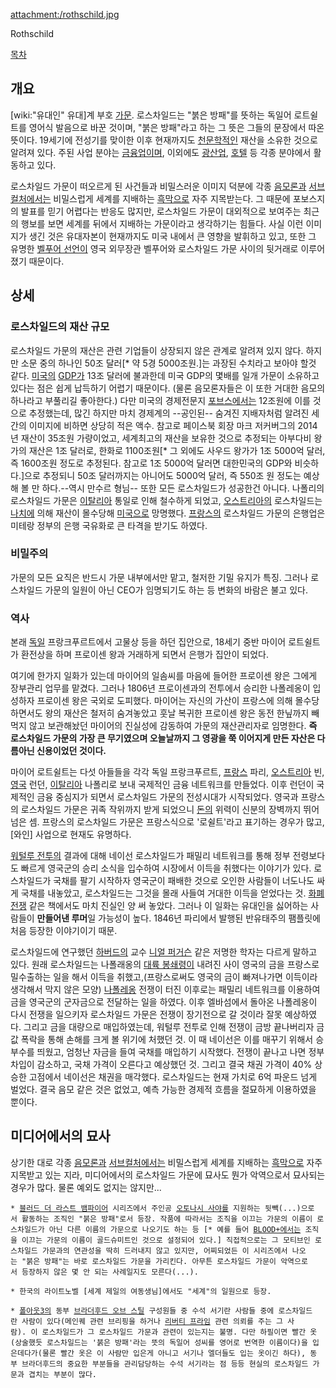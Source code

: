 attachment:/rothschild.jpg

Rothschild

[[목차]]

== 개요 ==

[wiki:"유대인" 유대]계 부호 [[가문]]. 로스차일드는 "붉은 방패"를 뜻하는 독일어 로트쉴트를 영어식 발음으로 바꾼 것이며, "붉은 방패"라고 하는 그 뜻은 그들의 문장에서 따온 뜻이다. 19세기에 전성기를 맞이한 이후 현재까지도 [[천문학]]적인 재산을 소유한 것으로 알려져 있다. 주된 사업 분야는 [[금융]]업이며, 이외에도 [[광산]]업, [[호텔]] 등 각종 분야에서 활동하고 있다.

로스차일드 가문이 떠오르게 된 사건들과 비밀스러운 이미지 덕분에 각종 [[음모론]]과 [[서브컬처]]에서는 비밀스럽게 세계를 지배하는 [[흑막]]으로 자주 지목받는다. 그 때문에 포보스지의 발표를 믿기 어렵다는 반응도 많지만, 로스차일드 가문이 대외적으로 보여주는 최근의 행보를 보면 세계를 뒤에서 지배하는 가문이라고 생각하기는 힘들다. 사실 이런 이미지가 생긴 것은 유대자본이 현재까지도 미국 내에서 큰 영향을 발휘하고 있고, 또한 그 유명한 [[벨푸어 선언]]이 영국 외무장관 벨푸어와 로스차일드 가문 사이의 뒷거래로 이루어졌기 때문이다.

== 상세 ==
=== 로스차일드의 재산 규모 ===
로스차일드 가문의 재산은 관련 기업들이 상장되지 않은 관계로 알려져 있지 않다. 하지만 소문 중의 하나인 50조 달러[* 약 5경 5000조원.]는 과장된 수치라고 보아야 할것 같다. [[미국]]의 [[GDP]]가 13조 달러에 불과한데 미국 GDP의 몇배를 일개 가문이 소유하고 있다는 점은 쉽게 납득하기 어렵기 때문이다. (물론 음모론자들은 이 또한 거대한 음모의 하나라고 부풀리길 좋아한다.) 다만 미국의 경제전문지 [[포브스]]에서는 12조원에 이를 것으로 추정했는데, 많긴 하지만 마치 경제계의 --공인된-- 숨겨진 지배자처럼 알려진 세간의 이미지에 비하면 상당히 적은 액수. 참고로 페이스북 회장 마크 저커버그의 2014년 재산이 35조원 가량이었고, 세계최고의 재산을 보유한 것으로 추정되는 아부다비 왕가의 재산은 1조 달러로, 한화로 1100조원[* 그 외에도 사우드 왕가가 1조 5000억 달러, 즉 1600조원 정도로 추정된다. 참고로 1조 5000억 달러면 대한민국의 GDP와 비슷하다.]으로 추정되니 50조 달러까지는 아니어도 5000억 달러, 즉 550조 원 정도는 예상해 볼 만 하다.--역시 만수르 형님-- 또한 모든 로스차일드가 성공한건 아니다. 나폴리의 로스차일드 가문은 [[이탈리아]] 통일로 인해 철수하게 되었고, [[오스트리아]]의 로스차일드는 [[나치]]에 의해 재산이 몰수당해 [[미국]]으로 망명했다. [[프랑스]]의 로스차일드 가문의 은행업은 미테랑 정부의 은행 국유화로 큰 타격을 받기도 하였다.

=== 비밀주의 ===
가문의 모든 요직은 반드시 가문 내부에서만 맡고, 철저한 기밀 유지가 특징. 그러나 로스차일드 가문의 일원이 아닌 CEO가 임명되기도 하는 등 변화의 바람은 불고 있다.

=== 역사 ===
본래 [[독일]] 프랑크푸르트에서 고물상 등을 하던 집안으로, 18세기 중반 마이어 로트쉴트가 환전상을 하며 프로이센 왕과 거래하게 되면서 은행가 집안이 되었다.

여기에 한가지 일화가 있는데 마이어의 일솜씨를 마음에 들어한 프로이센 왕은 그에게 장부관리 업무를 맡겼다. 그러나 1806년 프로이센과의 전투에서 승리한 나폴레옹이 입성하자 프로이센 왕은 국외로 도피했다. 마이어는 자신의 가산이 프랑스에 의해 몰수당하면서도 왕의 재산은 철저히 숨겨놓았고 훗날 복귀한 프로이센 왕은 동전 한닢까지 빼먹지 않고 보관해놨던 마이어의 진실성에 감동하여 가문의 재산관리자로 임명한다. '''즉 로스차일드 가문의 가장 큰 무기였으며 오늘날까지 그 영광을 쭉 이어지게 만든 자산은 다름아닌 신용이었던 것이다.'''

마이어 로트쉴트는 다섯 아들들을 각각 독일 프랑크푸르트, [[프랑스]] 파리, [[오스트리아]] 빈, [[영국]] 런던, [[이탈리아]] 나폴리로 보내 국제적인 금융 네트워크를 만들었다. 이후 런던이 국제적인 금융 중심지가 되면서 로스차일드 가문의 전성시대가 시작되었다. 영국과 프랑스의 로스차일드 가문은 귀족 작위까지 받게 되었으니 [[돈]]의 위력이 신분의 장벽까지 뛰어넘은 셈. 프랑스의 로스차일드 가문은 프랑스식으로 '로쉴트'라고 표기하는 경우가 많고, [와인] 사업으로 현재도 유명하다.

[[워털루 전투]]의 결과에 대해 네이선 로스차일드가 패밀리 네트워크를 통해 정부 전령보다도 빠르게 영국군의 승리 소식을 입수하여 시장에서 이득을 취했다는 이야기가 있다. 로스차일드가 국채를 팔기 시작하자 영국군이 패배한 것으로 오인한 사람들이 너도나도 싸게 국채를 내놓았고, 로스차일드는 그것을 몰래 사들여 거대한 이득을 얻었다는 것. [[화폐전쟁]] 같은 책에서도 마치 진실인 양 써 놓았다. 그러나 이 일화는 유대인을 싫어하는 사람들이 '''만들어낸 루머'''일 가능성이 높다. 1846년 파리에서 발행된 반유태주의 팸플릿에 처음 등장한 이야기이기 때문. 

로스차일드에 연구했던 [[하버드]]의 교수 [[니얼 퍼거슨]] 같은 저명한 학자는 다르게 말하고 있다. 원래 로스차일드는 나폴래옹의 [[대륙 봉쇄령]]이 내려진 사이 영국의 금을 프랑스로 밀수출하는 일을 해서 이득을 취했고,(프랑스로써도 영국의 금이 빠져나가면 이득이라 생각해서 막지 않은 모양) [[나폴레옹]] 전쟁이 터진 이후로는 패밀리 네트워크를 이용하여 금을 영국군의 군자금으로 전달하는 일을 하였다. 이후 엘바섬에서 돌아온 나폴레옹이 다시 전쟁을 일으키자 로스차일드 가문은 전쟁이 장기전으로 갈 것이라 잘못 예상하였다. 그리고 금을 대량으로 매입하였는데, 워털루 전투로 인해 전쟁이 금방 끝나버리자 금값 폭락을 통해 손해를 크게 볼 위기에 처했던 것. 이 때 네이선은 이를 매꾸기 위해서 승부수를 띄웠고, 엄청난 자금을 들여 국채를 매입하기 시작했다. 전쟁이 끝나고 나면 정부 차입이 감소하고, 국채 가격이 오른다고 예상했던 것. 그리고 결국 채권 가격이 40% 상승한 고점에서 네이선은 채권을 매각했다. 로스차일드는 현재 가치로 6억 파운드 넘게 벌었다. 결국 음모 같은 것은 없었고, 예측 가능한 경제적 흐름을 절묘하게 이용하였을 뿐이다.

== 미디어에서의 묘사 ==
상기한 대로 각종 [[음모론]]과 [[서브컬처]]에서는 비밀스럽게 세계를 지배하는 [[흑막]]으로 자주 지목받고 있는 지라, 미디어에서의 로스차일드 가문에 묘사도 뭔가 악역으로서 묘사되는 경우가 많다. 물론 예외도 없지는 않지만...

 * [[블러드 더 라스트 뱀파이어]] 시리즈에서 주인공 [[오토나시 사야]]를 지원하는 뒷빽(...)으로서 활동하는 조직인 "붉은 방패"로서 등장. 작품에 따라서는 조직을 이끄는 가문의 이름이 로스차일드가 아닌 다른 이름의 가문으로 나오기도 하는 등 [* 예를 들어 [[BLOOD+]]에서는 조직을 이끄는 가문의 이름이 골드슈미트인 것으로 설정되어 있다.] 직접적으로는 그 모티브인 로스차일드 가문과의 연관성을 딱히 드러내지 않고 있지만, 어찌되었든 이 시리즈에서 나오는 "붉은 방패"는 바로 로스차일드 가문을 가리킨다. 아무튼 로스차일드 가문이 악역으로서 등장하지 않은 몇 안 되는 사례일지도 모른다(...).

 * 한국의 라이트노벨 [세계 제일의 여동생님]에서도 "세계"의 일원으로 등장. 

 * [[폴아웃3]]의 동부 [[브라더후드 오브 스틸]] 구성원들 중 수석 서기란 사람들 중에 로스차일드란 사람이 있다(메인퀘 관련 브리핑을 하거나 [[리버티 프라임]] 관련 의뢰를 주는 그 사람). 이 로스차일드가 그 로스차일드 가문과 관련이 있는지는 불명. 다만 하필이면 빨간 옷(상술했듯 로스차일드는 '붉은 방패'라는 뜻의 독일어 성씨를 영어로 번역한 이름이다)을 입은데다가(물론 빨간 옷은 이 사람만 입은게 아니고 서기나 엘더들도 입는 옷이긴 하다), 동부 브라더후드의 중요한 부분들을 관리담당하는 수석 서기라는 점 등등 현실의 로스차일드 가문과 겹치는 부분이 많다.
